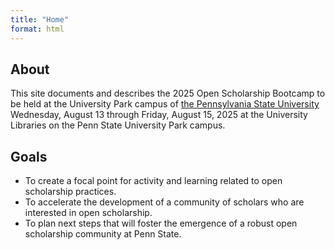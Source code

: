 ```yaml
---
title: "Home"
format: html
---
```


## About

This site documents and describes the 2025 Open Scholarship Bootcamp to be held at the University Park campus of [the Pennsylvania State University](https://www.psu.edu) Wednesday, August 13 through Friday, August 15, 2025 at the University Libraries on the Penn State University Park campus.

<!-- The Bootcamp is being planned by a hard-working [committee](program-planning-committee.html) of staff, graduate students, and faculty, many of whom also plan to present. -->

<!-- ::: {.rmdwarning} -->

<!-- **TO REGISTER**: Visit <https://forms.gle/Q8fecFZXq6Yp2Cq69>. -->

<!-- ::: -->

<!-- The Bootcamp would not be possible without the generosity and hard work of our [sponsors and supporters](#acknowledgements). -->

## Goals {-}

- To create a focal point for activity and learning related to open scholarship practices.
- To accelerate the development of a community of scholars who are interested in open scholarship.
- To plan next steps that will foster the emergence of a robust open scholarship community at Penn State.
